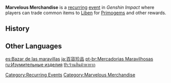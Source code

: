 {{EventTabs}}

'''Marvelous Merchandise''' is a [[:Category:Recurring Events|recurring]] [[event]] in ''Genshin Impact'' where players can trade common items to [[Liben]] for [[Primogem]]s and other rewards.
<!--
==Upcoming Run==
{{Main|Marvelous Merchandise/2021-04-16}}
{{Transclude|section=1|Marvelous Merchandise/2021-04-16}}-->
==History==
{{Event History Table}}

==Other Languages==
{{Other Languages
|en      = Marvelous Merchandise
|zhs     = 百货奇货
|zhs_rm  = Bǎihuò Qí Huò
|zht     = 百貨奇貨
|zht_rm  = Bǎihuò Qí Huò
|zh_tl   = Hundred Goods, Strange/Remarkable Goods
|ja      = 百貨珍品
|ja_rm   = Hyakka Chinpin
|ja_tl   = All Kinds of Rare Goods
|ko      = 희귀품 백화점
|ko_rm   = Huigwipum Baekhwajeom
|ko_tl   = A Department Store for Rare Goods
|es      = Bazar de las maravillas
|es_tl   = Bazaar of Marvels
|fr      = Merveilleuses marchandises
|fr_tl   = Marvelous Merchandise
|ru      = Изумительные изделия
|ru_tl   = Marvelous Wares
|th      = ร้านสินค้าหายาก
|th_rm   = Ran Sinkha Ha Yak
|th_tl   = Store for Hard-To-Find Products
|vi      = Cửa Hàng Đồ Hiếm
|vi_tl   = Rare Goods Store
|de      = Wunderbare Wunderware
|de_tl   = Wonderful Wonder Ware
|id      = Marvelous Merchandise
|pt      = Mercadorias Maravilhosas
|pt_tl   = 
|tr      = Mucizeler Pazarı
|tr_tl   = 
|it      = Bazar delle meraviglie
|it_tl   = 
}}
<noinclude>
[[Category:Recurring Events]]
[[Category:Marvelous Merchandise]]

[[es:Bazar de las maravillas]]
[[ja:百貨珍品]]
[[pt-br:Mercadorias Maravilhosas]]
[[ru:Изумительные изделия]]
[[th:ร้านสินค้าหายาก]]
</noinclude>